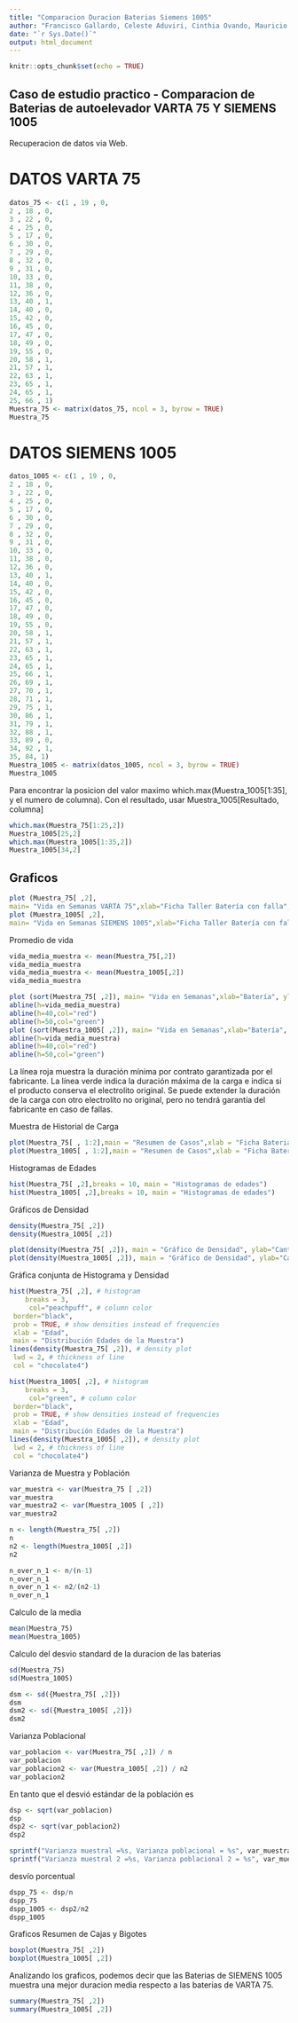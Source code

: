 ---
title: "Comparacion Duracion Baterias Siemens 1005"
author: "Francisco Gallardo, Celeste Aduviri, Cinthia Ovando, Mauricio Arias"
date: "`r Sys.Date()`"
output: html_document
---

```{r setup, include=FALSE}
knitr::opts_chunk$set(echo = TRUE)
```

## Caso de estudio practico - Comparacion de Baterias de autoelevador VARTA 75 Y SIEMENS 1005

Recuperacion de datos via Web.

# DATOS VARTA 75

```{r}
datos_75 <- c(1 , 19 , 0,
2 , 18 , 0,
3 , 22 , 0,
4 , 25 , 0,
5 , 17 , 0,
6 , 30 , 0,
7 , 29 , 0,
8 , 32 , 0,
9 , 31 , 0,
10, 33 , 0,
11, 38 , 0,
12, 36 , 0,
13, 40 , 1,
14, 40 , 0,
15, 42 , 0,
16, 45 , 0,
17, 47 , 0,
18, 49 , 0,
19, 55 , 0,
20, 58 , 1,
21, 57 , 1,
22, 63 , 1,
23, 65 , 1,
24, 65 , 1,
25, 66 , 1)
Muestra_75 <- matrix(datos_75, ncol = 3, byrow = TRUE)
Muestra_75
```


# DATOS SIEMENS 1005

```{r}
datos_1005 <- c(1 , 19 , 0,
2 , 18 , 0,
3 , 22 , 0,
4 , 25 , 0,
5 , 17 , 0,
6 , 30 , 0,
7 , 29 , 0,
8 , 32 , 0,
9 , 31 , 0,
10, 33 , 0,
11, 38 , 0,
12, 36 , 0,
13, 40 , 1,
14, 40 , 0,
15, 42 , 0,
16, 45 , 0,
17, 47 , 0,
18, 49 , 0,
19, 55 , 0,
20, 58 , 1,
21, 57 , 1,
22, 63 , 1,
23, 65 , 1,
24, 65 , 1,
25, 66 , 1,
26, 69 , 1,
27, 70 , 1,
28, 71 , 1,
29, 75 , 1,
30, 86 , 1,
31, 79 , 1,
32, 88 , 1,
33, 89 , 0,
34, 92 , 1,
35, 84, 1)
Muestra_1005 <- matrix(datos_1005, ncol = 3, byrow = TRUE)
Muestra_1005
```


Para encontrar la posicion del valor maximo 
which.max(Muestra_1005[1:35], y el numero de columna).
Con el resultado, usar Muestra_1005[Resultado, columna]

```{r}
which.max(Muestra_75[1:25,2])
Muestra_1005[25,2]
which.max(Muestra_1005[1:35,2])
Muestra_1005[34,2]
```

## Graficos

```{r}
plot (Muestra_75[ ,2], 
main= "Vida en Semanas VARTA 75",xlab="Ficha Taller Batería con falla", ylab= "Semanas")
plot (Muestra_1005[ ,2], 
main= "Vida en Semanas SIEMENS 1005",xlab="Ficha Taller Batería con falla", ylab= "Semanas")

```

Promedio de vida

```{r}
vida_media_muestra <- mean(Muestra_75[,2])
vida_media_muestra
vida_media_muestra <- mean(Muestra_1005[,2])
vida_media_muestra
```
```{r}
plot (sort(Muestra_75[ ,2]), main= "Vida en Semanas",xlab="Batería", ylab= "Semanas")
abline(h=vida_media_muestra)
abline(h=40,col="red")
abline(h=50,col="green") 
plot (sort(Muestra_1005[ ,2]), main= "Vida en Semanas",xlab="Batería", ylab= "Semanas")
abline(h=vida_media_muestra)
abline(h=40,col="red")
abline(h=50,col="green")
```
La línea roja muestra la duración mínima por contrato garantizada por el fabricante. La línea verde indica la duración máxima de la carga e indica si el producto conserva el electrolito original. Se puede extender la duración de la carga con otro electrolíto no original, pero no tendrá garantía del fabricante en caso de fallas.

Muestra de Historial de Carga

```{r}
plot(Muestra_75[ , 1:2],main = "Resumen de Casos",xlab = "Ficha Bateria",ylab="Edad Semanas", type="b", col="RED")
plot(Muestra_1005[ , 1:2],main = "Resumen de Casos",xlab = "Ficha Bateria",ylab="Edad Semanas", type="b", col="RED")
```

Histogramas de Edades

```{r}
hist(Muestra_75[ ,2],breaks = 10, main = "Histogramas de edades")
hist(Muestra_1005[ ,2],breaks = 10, main = "Histogramas de edades")
```

Gráficos de Densidad

```{r}
density(Muestra_75[ ,2])
density(Muestra_1005[ ,2])
```

```{r}
plot(density(Muestra_75[ ,2]), main = "Gráfico de Densidad", ylab="Cantidad relativa de muestras",xlab="Edad")
plot(density(Muestra_1005[ ,2]), main = "Gráfico de Densidad", ylab="Cantidad relativa de muestras",xlab="Edad")
```

Gráfica conjunta de Histograma y Densidad

```{r}
hist(Muestra_75[ ,2], # histogram
    breaks = 3,
     col="peachpuff", # column color
 border="black",
 prob = TRUE, # show densities instead of frequencies
 xlab = "Edad",
 main = "Distribución Edades de la Muestra")
lines(density(Muestra_75[ ,2]), # density plot
 lwd = 2, # thickness of line
 col = "chocolate4")

hist(Muestra_1005[ ,2], # histogram
    breaks = 3,
     col="green", # column color
 border="black",
 prob = TRUE, # show densities instead of frequencies
 xlab = "Edad",
 main = "Distribución Edades de la Muestra")
lines(density(Muestra_1005[ ,2]), # density plot
 lwd = 2, # thickness of line
 col = "chocolate4")
```

Varianza de Muestra y Población

```{r}
var_muestra <- var(Muestra_75 [ ,2])
var_muestra
var_muestra2 <- var(Muestra_1005 [ ,2])
var_muestra2
```
```{r}
n <- length(Muestra_75[ ,2])
n
n2 <- length(Muestra_1005[ ,2])
n2
```
```{r}
n_over_n_1 <- n/(n-1)
n_over_n_1
n_over_n_1 <- n2/(n2-1)
n_over_n_1
```

Calculo de la media
```{r}
mean(Muestra_75)
mean(Muestra_1005)
```
Calculo del desvio standard de la duracion de las baterias

```{r}
sd(Muestra_75)
sd(Muestra_1005)

dsm <- sd({Muestra_75[ ,2]})
dsm
dsm2 <- sd({Muestra_1005[ ,2]})
dsm2
```

Varianza Poblacional
```{r}
var_poblacion <- var(Muestra_75[ ,2]) / n
var_poblacion
var_poblacion2 <- var(Muestra_1005[ ,2]) / n2
var_poblacion2
```

En tanto que el desvió estándar de la población es

```{r}
dsp <- sqrt(var_poblacion)
dsp
dsp2 <- sqrt(var_poblacion2)
dsp2
```

```{r}
sprintf("Varianza muestral =%s, Varianza poblacional = %s", var_muestra, var_poblacion )
sprintf("Varianza muestral 2 =%s, Varianza poblacional 2 = %s", var_muestra2, var_poblacion2 )
```
desvío porcentual
```{r}
dspp_75 <- dsp/n
dspp_75
dspp_1005 <- dsp2/n2
dspp_1005
```
Graficos Resumen de Cajas y Bigotes

```{r}
boxplot(Muestra_75[ ,2])
boxplot(Muestra_1005[ ,2])
```

Analizando los graficos, podemos decir que las Baterias de SIEMENS 1005 muestra una mejor duracion media respecto a las baterias de VARTA 75.  

```{r}
summary(Muestra_75[ ,2])
summary(Muestra_1005[ ,2])
```




